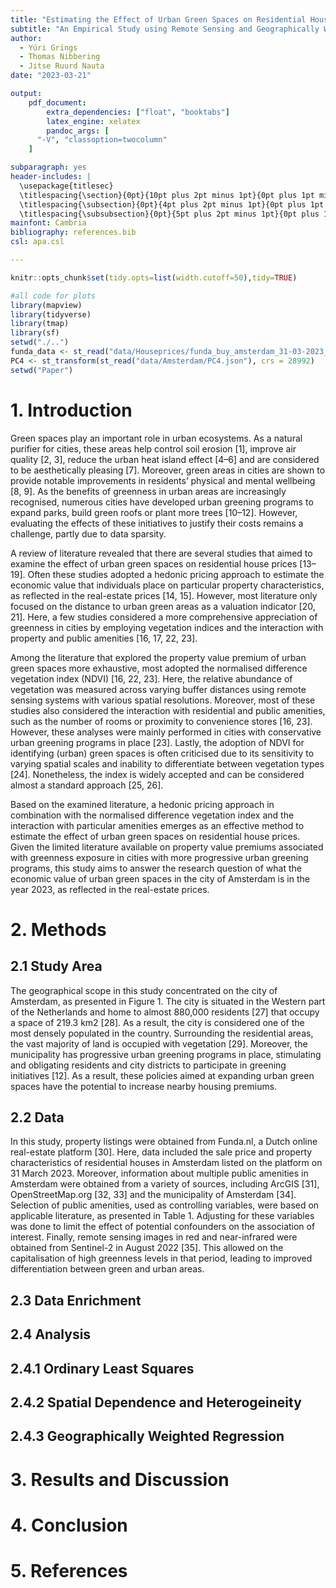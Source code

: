 ```yaml
---
title: "Estimating the Effect of Urban Green Spaces on Residential House Prices in Amsterdam"
subtitle: "An Empirical Study using Remote Sensing and Geographically Weighted Regression" 
author: 
  - Yúri Grings
  - Thomas Nibbering
  - Jitse Ruurd Nauta
date: "2023-03-21"

output: 
    pdf_document:
        extra_dependencies: ["float", "booktabs"]
        latex_engine: xelatex
        pandoc_args: [
      "-V", "classoption=twocolumn"
    ]

subparagraph: yes
header-includes: |
  \usepackage{titlesec}
  \titlespacing{\section}{0pt}{10pt plus 2pt minus 1pt}{0pt plus 1pt minus 1pt}
  \titlespacing{\subsection}{0pt}{4pt plus 2pt minus 1pt}{0pt plus 1pt minus 1pt}
  \titlespacing{\subsubsection}{0pt}{5pt plus 2pt minus 1pt}{0pt plus 1pt minus 1pt}
mainfont: Cambria
bibliography: references.bib
csl: apa.csl

---
```



```r
knitr::opts_chunk$set(tidy.opts=list(width.cutoff=50),tidy=TRUE)

```

```r
#all code for plots
library(mapview)
library(tidyverse)
library(tmap)
library(sf)
setwd("./..")
funda_data <- st_read("data/Houseprices/funda_buy_amsterdam_31-03-2023_full_distances.gpkg")
PC4 <- st_transform(st_read("data/Amsterdam/PC4.json"), crs = 28992)
setwd("Paper")
```

# 1. Introduction
Green spaces play an important role in urban ecosystems. As a natural purifier for cities, these areas help control soil erosion [1], improve air quality [2, 3], reduce the urban heat island effect [4–6] and are considered to be aesthetically pleasing [7]. Moreover, green areas in cities are shown to provide notable improvements in residents’ physical and mental wellbeing [8, 9]. As the benefits of greenness in urban areas are increasingly recognised, numerous cities have developed urban greening programs to expand parks, build green roofs or plant more trees [10–12]. However, evaluating the effects of these initiatives to justify their costs remains a challenge, partly due to data sparsity. 

A review of literature revealed that there are several studies that aimed to examine the effect of urban green spaces on residential house prices [13–19]. Often these studies adopted a hedonic pricing approach to estimate the economic value that individuals place on particular property characteristics, as reflected in the real-estate prices [14, 15]. However, most literature only focused on the distance to urban green areas as a valuation indicator [20, 21]. Here, a few studies considered a more comprehensive appreciation of greenness in cities by employing vegetation indices and the interaction with property and public amenities [16, 17, 22, 23]. 

Among the literature that explored the property value premium of urban green spaces more exhaustive, most adopted the normalised difference vegetation index (NDVI) [16, 22, 23]. Here, the relative abundance of vegetation was measured across varying buffer distances using remote sensing systems with various spatial resolutions. Moreover, most of these studies also considered the interaction with residential and public amenities, such as the number of rooms or proximity to convenience stores [16, 23]. However, these analyses were mainly performed in cities with conservative urban greening programs in place [23]. Lastly, the adoption of NDVI for identifying (urban) green spaces is often criticised due to its sensitivity to varying spatial scales and inability to differentiate between vegetation types [24]. Nonetheless, the index is widely accepted and can be considered almost a standard approach [25, 26]. 

Based on the examined literature, a hedonic pricing approach in combination with the normalised difference vegetation index and the interaction with particular amenities emerges as an effective method to estimate the effect of urban green spaces on residential house prices. Given the limited literature available on property value premiums associated with greenness exposure in cities with more progressive urban greening programs, this study aims to answer the research question of what the economic value of urban green spaces in the city of Amsterdam is in the year 2023, as reflected in the real-estate prices.

# 2. Methods
## 2.1 Study Area
The geographical scope in this study concentrated on the city of Amsterdam, as presented in Figure 1. The city is situated in the Western part of the Netherlands and home to almost 880,000 residents [27] that occupy a space of 219.3 km2  [28]. As a result, the city is considered one of the most densely populated in the country. Surrounding the residential areas, the vast majority of land is occupied with vegetation [29]. Moreover, the municipality has progressive urban greening programs in place, stimulating and obligating residents and city districts to participate in greening initiatives [12]. As a result, these policies aimed at expanding urban green spaces have the potential to increase nearby housing premiums. 

```{=latex}
\begin{figure}[t]
  \centering
  \includegraphics[width=\linewidth]{figures/study_area.png}
  \caption{Overview of the study area.}
\end{figure}
```

## 2.2 Data
In this study, property listings were obtained from Funda.nl, a Dutch online real-estate platform [30]. Here, data included the sale price and property characteristics of residential houses in Amsterdam listed on the platform on 31 March 2023. Moreover, information about multiple public amenities in Amsterdam were obtained from a variety of sources, including ArcGIS [31], OpenStreetMap.org [32, 33] and the municipality of Amsterdam [34]. Selection of public amenities, used as controlling variables, were based on applicable literature, as presented in Table 1. Adjusting for these variables was done to limit the effect of potential confounders on the association of interest. Finally, remote sensing images in red and near-infrared were obtained from Sentinel-2 in August 2022 [35]. This allowed on the capitalisation of high greenness levels in that period, leading to improved differentiation between green and urban areas. 

## 2.3 Data Enrichment
 
```{=latex}
\begin{figure}[t]
  \centering
  \includegraphics[width=\linewidth]{figures/raster5.png}
  \caption{Illustrative figrue of the focal statistics as buffer distance.}
\end{figure}
```
## 2.4 Analysis

```{=latex}
\begin{table}[]
\centering
\caption{Included variables}
\begin{tabular}{@{}lll@{}}
\toprule
Variable            & Mean (n = 1719) & SD \\ \midrule
Living area (m2)    & 105.7           & 71.0               \\
Bedroom (N)         & 2.5             & 1.4                \\
Bathroom (N)        & 1.1             & 0.7                \\
House age (Years)   & 76.9            & 63.2               \\
Train distance (m)  & 1703.7          & 958.2              \\
Metro distance (m)  & 1303.2          & 951.8              \\
Tram distance (m)   & 689.1           & 1024.7             \\
NDVI 300m range     & 0.212           & 0.069              \\
Centre distance (m) & 3770.5          & 2288.1             \\
Zuid distance (m)   & 4659.2          & 2228.3             \\
School distance (m) & 268.3           & 183.8              \\
Shops distance (m)  & 266.7           & 206.9              \\
                    &                 &                    \\ \bottomrule

\end{tabular}
\end{table}
```


 
## 2.4.1 Ordinary Least Squares


## 2.4.2 Spatial Dependence and Heterogeineity


## 2.4.3 Geographically Weighted Regression

# 3. Results and Discussion


```{=latex}
\begin{figure*}[ht]
  \centering
  \includegraphics[width=\linewidth]{figures/ndvi_houseprices.png}
  \caption{This is a figure.}
\end{figure*}
```


# 4. Conclusion



# 5. References

